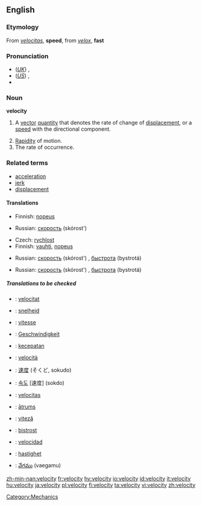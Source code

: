 {{wikipedia|dab=velocity (disambiguation)|velocity}}
==English==

===Etymology===
From {{L.}} ''[[velocitas]]'', '''speed''', from ''[[velox]]'', '''fast'''

===Pronunciation===
*(''[[Received Pronunciation|UK]]'') {{IPA|/vəˈlɒsəti/}}, {{SAMPA|/v@"lQs@ti/}}
*(''[[General American|US]]'') {{IPA|/vəˈlɑsəti/}}, {{SAMPA|/v@"lAs@ti/}}
*{{audio|en-us-velocity.ogg|Audio (US)}}

===Noun===
{{wikipedia}}
'''velocity'''

# {{physics}} A [[vector]] [[quantity]] that denotes the rate of change of [[displacement]], or a [[speed]] with the directional component.
# [[rapidity|Rapidity]] of motion.
# The rate of occurrence.

===Related terms===
* [[acceleration]]
* [[jerk]]
* [[displacement]]

====Translations====
{{trans-top|vector quantity}}
*Finnish: [[nopeus]]
{{trans-mid}}
*Russian: [[скорость]] (skórost') {{f}}
{{trans-bottom}}

{{trans-top|rapidity of motion}}
*Czech: [[rychlost]] {{f}}
*Finnish: [[vauhti]], [[nopeus]] 
{{trans-mid}}
*Russian: [[скорость]] (skórost') {{f}}, [[быстрота]] (bystrotá) {{f}}
{{trans-bottom}}

{{trans-top|the rate of occurrence}}
{{trans-mid}}
*Russian: [[скорость]] (skórost') {{f}}, [[быстрота]] (bystrotá) {{f}}
{{trans-bottom}}

=====Translations to be checked=====
{{checktrans}}
*{{ttbc|Catalan}}: [[velocitat]] {{f}}
*{{ttbc|Dutch}}: [[snelheid]] {{f}}
*{{ttbc|French}}: [[vitesse]] {{f}}
*{{ttbc|German}}: [[Geschwindigkeit]] {{f}}
*{{ttbc|Indonesian}}: [[cepat|kecepatan]]
*{{ttbc|Italian}}: [[velocità]] {{f}}
*{{ttbc|Japanese}}: [[速度]] (そくど, sokudo)
*{{ttbc|Korean}}: [[속도]] [速度] (sokdo)
*{{ttbc|Latin}}: [[velocitas]] {{f}}
*{{ttbc|Latvian}}: [[ātrums]] {{m}}
*{{ttbc|Romanian}}: [[viteză]] {{f}}
*{{ttbc|Slovio}}: [[bistrost]]
*{{ttbc|Spanish}}: [[velocidad]] {{f}}
*{{ttbc|Swedish}}: [[hastighet]]
*{{ttbc|Telugu}}: [[వేగము]] (vaegamu)

[[Category:Mechanics]]

[[zh-min-nan:velocity]]
[[fr:velocity]]
[[hy:velocity]]
[[io:velocity]]
[[id:velocity]]
[[it:velocity]]
[[hu:velocity]]
[[ja:velocity]]
[[pl:velocity]]
[[fi:velocity]]
[[ta:velocity]]
[[vi:velocity]]
[[zh:velocity]]